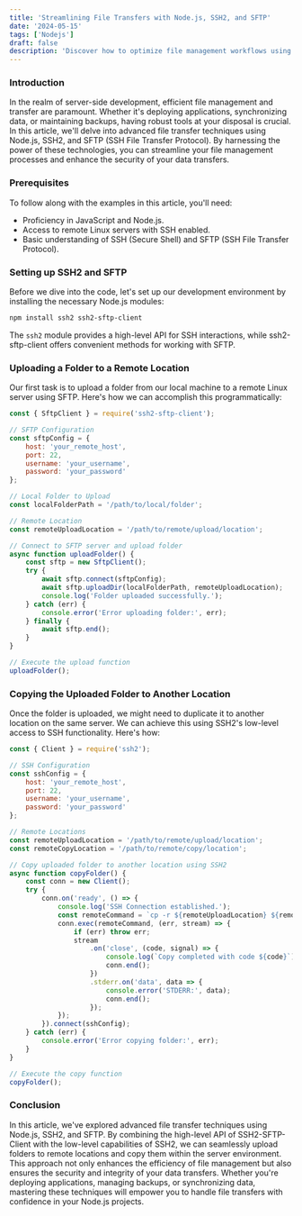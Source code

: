 ```yaml
---
title: 'Streamlining File Transfers with Node.js, SSH2, and SFTP'
date: '2024-05-15'
tags: ['Nodejs']
draft: false
description: 'Discover how to optimize file management workflows using Node.js in conjunction with SSH2 and SFTP. This technical article explores advanced techniques for uploading folders to remote Linux servers and efficiently copying them to different locations. By leveraging SSH2's low-level access and the convenience of SSH2-SFTP-Client, developers can seamlessly integrate secure and reliable file transfer capabilities into their Node.js applications.'
---
```


### Introduction

In the realm of server-side development, efficient file management and transfer are paramount. Whether it's deploying applications, synchronizing data, or maintaining backups, having robust tools at your disposal is crucial. In this article, we'll delve into advanced file transfer techniques using Node.js, SSH2, and SFTP (SSH File Transfer Protocol). By harnessing the power of these technologies, you can streamline your file management processes and enhance the security of your data transfers.

### Prerequisites

To follow along with the examples in this article, you'll need:

- Proficiency in JavaScript and Node.js.
- Access to remote Linux servers with SSH enabled.
- Basic understanding of SSH (Secure Shell) and SFTP (SSH File Transfer Protocol).

### Setting up SSH2 and SFTP

Before we dive into the code, let's set up our development environment by installing the necessary Node.js modules:

```bash
npm install ssh2 ssh2-sftp-client
```

The `ssh2` module provides a high-level API for SSH interactions, while ssh2-sftp-client offers convenient methods for working with SFTP.

### Uploading a Folder to a Remote Location

Our first task is to upload a folder from our local machine to a remote Linux server using SFTP. Here's how we can accomplish this programmatically:

```js
const { SftpClient } = require('ssh2-sftp-client');

// SFTP Configuration
const sftpConfig = {
    host: 'your_remote_host',
    port: 22,
    username: 'your_username',
    password: 'your_password'
};

// Local Folder to Upload
const localFolderPath = '/path/to/local/folder';

// Remote Location
const remoteUploadLocation = '/path/to/remote/upload/location';

// Connect to SFTP server and upload folder
async function uploadFolder() {
    const sftp = new SftpClient();
    try {
        await sftp.connect(sftpConfig);
        await sftp.uploadDir(localFolderPath, remoteUploadLocation);
        console.log('Folder uploaded successfully.');
    } catch (err) {
        console.error('Error uploading folder:', err);
    } finally {
        await sftp.end();
    }
}

// Execute the upload function
uploadFolder();


```

### Copying the Uploaded Folder to Another Location

Once the folder is uploaded, we might need to duplicate it to another location on the same server. We can achieve this using SSH2's low-level access to SSH functionality. Here's how:

```js
const { Client } = require('ssh2');

// SSH Configuration
const sshConfig = {
    host: 'your_remote_host',
    port: 22,
    username: 'your_username',
    password: 'your_password'
};

// Remote Locations
const remoteUploadLocation = '/path/to/remote/upload/location';
const remoteCopyLocation = '/path/to/remote/copy/location';

// Copy uploaded folder to another location using SSH2
async function copyFolder() {
    const conn = new Client();
    try {
        conn.on('ready', () => {
            console.log('SSH Connection established.');
            const remoteCommand = `cp -r ${remoteUploadLocation} ${remoteCopyLocation}`;
            conn.exec(remoteCommand, (err, stream) => {
                if (err) throw err;
                stream
                    .on('close', (code, signal) => {
                        console.log(`Copy completed with code ${code}`);
                        conn.end();
                    })
                    .stderr.on('data', data => {
                        console.error('STDERR:', data);
                        conn.end();
                    });
            });
        }).connect(sshConfig);
    } catch (err) {
        console.error('Error copying folder:', err);
    }
}

// Execute the copy function
copyFolder();


```

### Conclusion

In this article, we've explored advanced file transfer techniques using Node.js, SSH2, and SFTP. By combining the high-level API of SSH2-SFTP-Client with the low-level capabilities of SSH2, we can seamlessly upload folders to remote locations and copy them within the server environment. This approach not only enhances the efficiency of file management but also ensures the security and integrity of your data transfers. Whether you're deploying applications, managing backups, or synchronizing data, mastering these techniques will empower you to handle file transfers with confidence in your Node.js projects.
